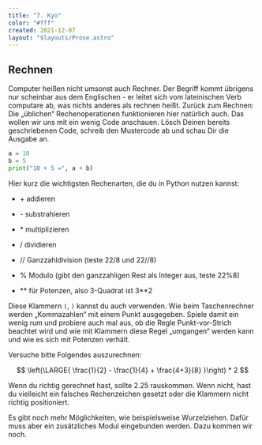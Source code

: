 ```yaml
---
title: "7. Kyo"
color: "#fff"
created: 2021-12-07
layout: "$layouts/Prose.astro"
---
```




<script lang="ts">import Figure from '$lib/components/Figure.svelte';</script>

## Rechnen

Computer heißen nicht umsonst auch Rechner. Der Begriff kommt übrigens nur scheinbar aus dem Englischen - er leitet sich
vom lateinischen Verb computare ab, was nichts anderes als rechnen heißt. Zurück zum Rechnen: Die „üblichen“
Rechenoperationen funktionieren hier natürlich auch. Das wollen wir uns mit ein wenig Code anschauen. Lösch Deinen
bereits geschriebenen Code, schreib den Mustercode ab und schau Dir die Ausgabe an.

```python:addition.py
a = 10
b = 5
print("10 + 5 =", a + b)
```

Hier kurz die wichtigsten Rechenarten, die du in Python nutzen kannst:

- \+ addieren

- \- substrahieren

- \* multiplizieren

- / dividieren

- // Ganzzahldivision (teste 22/8 und 22//8)

- \% Modulo (gibt den ganzzahligen Rest als Integer aus, teste 22%8)

- \*\* für Potenzen, also 3-Quadrat ist 3\*\*2

Diese Klammern `(`, `)` kannst du auch verwenden. Wie beim Taschenrechner werden „Kommazahlen“ mit einem Punkt
ausgegeben. Spiele damit ein wenig rum und probiere auch mal aus, ob die Regle Punkt-vor-Strich beachtet wird und wie
mit Klammern diese Regel „umgangen“ werden kann und wie es sich mit Potenzen verhält.

Versuche bitte Folgendes auszurechnen:

$$
\left(\LARGE{ \frac{1}{2} - \frac{1}{4} + \frac{4+3}{8} }\right) * 2
$$

Wenn du richtig gerechnet hast, sollte 2.25 rauskommen. Wenn nicht, hast du vielleicht ein falsches Rechenzeichen
gesetzt oder die Klammern nicht richtig positioniert.

Es gibt noch mehr Möglichkeiten, wie beispielsweise Wurzelziehen. Dafür muss aber ein zusätzliches Modul eingebunden
werden. Dazu kommen wir noch.

